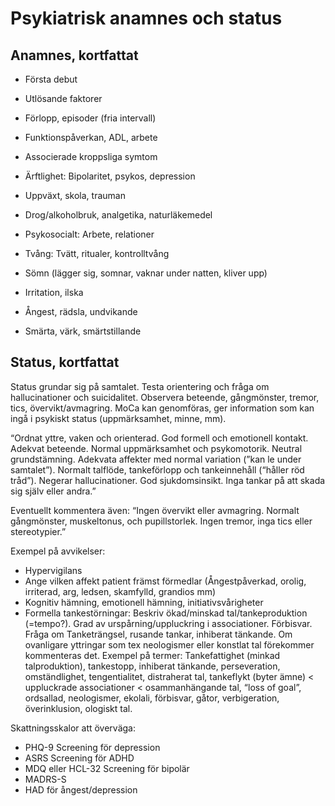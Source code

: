 # Psykiatrisk anamnes och status

## Anamnes, kortfattat

  - Första debut
  - Utlösande faktorer
  - Förlopp, episoder (fria intervall)
  - Funktionspåverkan, ADL, arbete
  - Associerade kroppsliga symtom
  - Ärftlighet: Bipolaritet, psykos, depression
  - Uppväxt, skola, trauman
  - Drog/alkoholbruk, analgetika, naturläkemedel
  - Psykosocialt: Arbete, relationer
  - Tvång: Tvätt, ritualer, kontrolltvång 

- Sömn (lägger sig, somnar, vaknar under natten, kliver upp)
- Irritation, ilska
- Ångest, rädsla, undvikande
- Smärta, värk, smärtstillande

## Status, kortfattat

Status grundar sig på samtalet. Testa orientering och fråga om hallucinationer och suicidalitet. Observera beteende, gångmönster, tremor, tics, övervikt/avmagring. MoCa kan genomföras, ger information som kan ingå i psykiskt status (uppmärksamhet, minne, mm).

"Ordnat yttre, vaken och orienterad. God formell och emotionell kontakt. Adekvat beteende. Normal uppmärksamhet och psykomotorik. Neutral grundstämning. Adekvata affekter med normal variation ("kan le under samtalet"). Normalt talflöde, tankeförlopp och tankeinnehåll ("håller röd tråd"). Negerar hallucinationer. God sjukdomsinsikt. Inga tankar på att skada sig själv eller andra."

Eventuellt kommentera även: "Ingen övervikt eller avmagring. Normalt gångmönster, muskeltonus, och pupillstorlek. Ingen tremor, inga tics eller stereotypier."

Exempel på avvikelser:

- Hypervigilans
- Ange vilken affekt patient främst förmedlar (Ångestpåverkad, orolig, irriterad, arg, ledsen, skamfylld, grandios mm)
- Kognitiv hämning, emotionell hämning, initiativsvårigheter
- Formella tankestörningar: Beskriv ökad/minskad tal/tankeproduktion (=tempo?). Grad av urspårning/uppluckring i associationer. Förbisvar. Fråga om Tanketrängsel, rusande tankar, inhiberat tänkande. Om ovanligare yttringar som tex neologismer eller konstlat tal förekommer kommenteras det. Exempel på termer: Tankefattighet (minkad talproduktion), tankestopp, inhiberat tänkande, perseveration, omständlighet, tengentialitet, distraherat tal, tankeflykt (byter ämne) < uppluckrade associationer < osammanhängande tal, "loss of goal", ordsallad, neologismer, ekolali, förbisvar, gåtor, verbigeration, överinklusion, ologiskt tal.

Skattningsskalor att överväga:

- PHQ-9 Screening för depression
- ASRS Screening för ADHD
- MDQ eller HCL-32 Screening för bipolär
- MADRS-S
- HAD för ångest/depression


<!-- Symtomskattning: https://www.psychiatry.org/psychiatrists/practice/dsm/educational-resources/assessment-measures -->

